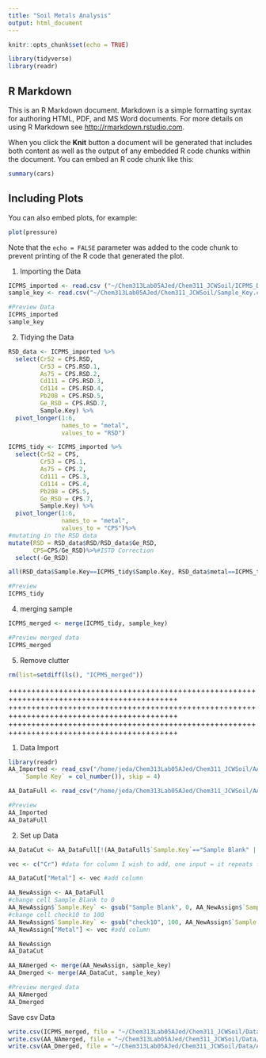 ```yaml
---
title: "Soil Metals Analysis"
output: html_document
---
```


```r
knitr::opts_chunk$set(echo = TRUE)

library(tidyverse)
library(readr)
```

## R Markdown

This is an R Markdown document. Markdown is a simple formatting syntax for authoring HTML, PDF, and MS Word documents. For more details on using R Markdown see <http://rmarkdown.rstudio.com>.

When you click the **Knit** button a document will be generated that includes both content as well as the output of any embedded R code chunks within the document. You can embed an R code chunk like this:

```r
summary(cars)
```

## Including Plots

You can also embed plots, for example:

```r
plot(pressure)
```

Note that the `echo = FALSE` parameter was added to the code chunk to prevent printing of the R code that generated the plot.

1) Importing the Data
```r
ICPMS_imported <- read.csv ("~/Chem313Lab05AJed/Chem311_JCWSoil/ICPMS_Data.csv", skip=1, na="N/A")
sample_key <- read.csv("~/Chem313Lab05AJed/Chem311_JCWSoil/Sample_Key.csv", skip=0)

#Preview Data
ICPMS_imported
sample_key
```

2) Tidying the Data
```r
RSD_data <- ICPMS_imported %>%
  select(Cr52 = CPS.RSD,
         Cr53 = CPS.RSD.1,
         As75 = CPS.RSD.2,
         Cd111 = CPS.RSD.3,
         Cd114 = CPS.RSD.4,
         Pb208 = CPS.RSD.5,
         Ge_RSD = CPS.RSD.7,
         Sample.Key) %>%
  pivot_longer(1:6,
               names_to = "metal",
               values_to = "RSD")
```

```r
ICPMS_tidy <- ICPMS_imported %>%
  select(Cr52 = CPS,
         Cr53 = CPS.1,
         As75 = CPS.2,
         Cd111 = CPS.3,
         Cd114 = CPS.4,
         Pb208 = CPS.5,
         Ge_RSD = CPS.7,
         Sample.Key) %>%
  pivot_longer(1:6,
               names_to = "metal",
               values_to = "CPS")%>%
#mutating in the RSD data
mutate(RSD = RSD_data$RSD/RSD_data$Ge_RSD,
       CPS=CPS/Ge_RSD)%>%#ISTD Correction
  select(-Ge_RSD)

all(RSD_data$Sample.Key==ICPMS_tidy$Sample.Key, RSD_data$metal==ICPMS_tidy$metal)

#Preview
ICPMS_tidy
```

4) merging sample
```r
ICPMS_merged <- merge(ICPMS_tidy, sample_key)

#Preview merged data
ICPMS_merged
```

5) Remove clutter
```r
rm(list=setdiff(ls(), "ICPMS_merged"))
```

+++++++++++++++++++++++++++++++++++++++++++++++++++++++++++++++++++++++++++++++++++++++++++
+++++++++++++++++++++++++++++++++++++++++++++++++++++++++++++++++++++++++++++++++++++++++++
+++++++++++++++++++++++++++++++++++++++++++++++++++++++++++++++++++++++++++++++++++++++++++

1) Data Import
```r
library(readr)
AA_Imported <- read_csv("/home/jeda/Chem313Lab05AJed/Chem311_JCWSoil/AA_Data.csv", col_types = cols(`%RSD` = col_number(), 
    `Sample Key` = col_number()), skip = 4)

AA_DataFull <- read_csv("/home/jeda/Chem313Lab05AJed/Chem311_JCWSoil/AA_Data.csv", skip = 4)

#Preview
AA_Imported
AA_DataFull
```
2) Set up Data
```r
AA_DataCut <- AA_DataFull[!(AA_DataFull$`Sample.Key`=="Sample Blank" | AA_DataFull$`Sample.Key`=="check10"),]

vec <- c("Cr") #data for column I wish to add, one input = it repeats for full table

AA_DataCut["Metal"] <- vec #add column

AA_NewAssign <- AA_DataFull
#change cell Sample Blank to 0
AA_NewAssign$`Sample.Key` <- gsub("Sample Blank", 0, AA_NewAssign$`Sample.Key`) 
#change cell check10 to 100
AA_NewAssign$`Sample.Key` <- gsub("check10", 100, AA_NewAssign$`Sample.Key`) 
AA_NewAssign["Metal"] <- vec #add column

AA_NewAssign
AA_DataCut
```

```r
AA_NAmerged <- merge(AA_NewAssign, sample_key)
AA_Dmerged <- merge(AA_DataCut, sample_key)

#Preview merged data
AA_NAmerged
AA_Dmerged
```


Save csv Data
```r
write.csv(ICPMS_merged, file = "~/Chem313Lab05AJed/Chem311_JCWSoil/Data/ICPMS_tidy.csv")
write.csv(AA_NAmerged, file = "~/Chem313Lab05AJed/Chem311_JCWSoil/Data/AA_tidy1.csv")
write.csv(AA_Dmerged, file = "~/Chem313Lab05AJed/Chem311_JCWSoil/Data/AA_tidy2.csv")
```
